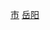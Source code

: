 {{Catnav|頁面分類|...|中国各省行政区划|湖南行政区划|湖南省县级行政区|湖南省县级市}}
{{Catnav|頁面分類|...|中国各省行政区划|湖南行政区划|湖南省各市州行政区划|岳阳行政区划|岳阳区县市}}
{{catmore|临湘市|湖南省临湘市}}
[[Category:岳阳区县市|市]]
[[Category:湖南县级市|岳阳]]